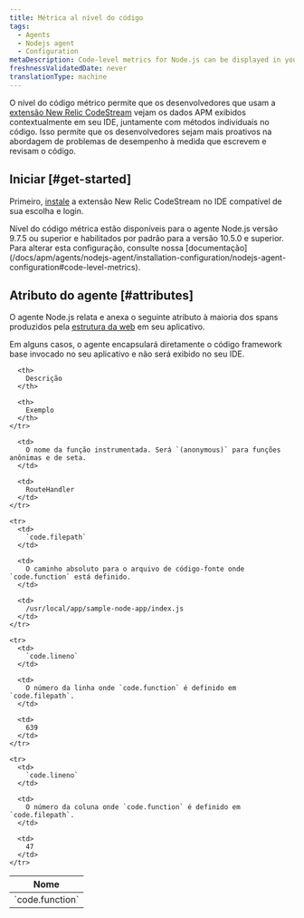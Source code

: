 ```yaml
---
title: Métrica al nível do código
tags:
  - Agents
  - Nodejs agent
  - Configuration
metaDescription: Code-level metrics for Node.js can be displayed in your IDE using the New Relic CodeStream extension.
freshnessValidatedDate: never
translationType: machine
---
```


O nível do código métrico permite que os desenvolvedores que usam a [extensão New Relic CodeStream](/docs/codestream/observability/code-level-metrics) vejam os dados APM exibidos contextualmente em seu IDE, juntamente com métodos individuais no código. Isso permite que os desenvolvedores sejam mais proativos na abordagem de problemas de desempenho à medida que escrevem e revisam o código.

## Iniciar [#get-started]

Primeiro, [instale](/docs/codestream/start-here/install-codestream) a extensão New Relic CodeStream no IDE compatível de sua escolha e login.

<Callout variant="important">
  Nível do código métrica estão disponíveis para o agente Node.js versão 9.7.5 ou superior e habilitados por padrão para a versão 10.5.0 e superior. Para alterar esta configuração, consulte nossa [documentação](/docs/apm/agents/nodejs-agent/installation-configuration/nodejs-agent-configuration#code-level-metrics).
</Callout>

## Atributo do agente [#attributes]

O agente Node.js relata e anexa o seguinte atributo à maioria dos spans produzidos pela [estrutura da web](/docs/apm/agents/nodejs-agent/getting-started/compatibility-requirements-nodejs-agent#support) em seu aplicativo.

<Callout variant="important">
  Em alguns casos, o agente encapsulará diretamente o código framework base invocado no seu aplicativo e não será exibido no seu IDE.
</Callout>

<table>
  <thead>
    <tr>
      <th style={{ width: "300px" }}>
        Nome
      </th>

      <th>
        Descrição
      </th>

      <th>
        Exemplo
      </th>
    </tr>
  </thead>

  <tbody>
    <tr>
      <td>
        `code.function`
      </td>

      <td>
        O nome da função instrumentada. Será `(anonymous)` para funções anônimas e de seta.
      </td>

      <td>
        RouteHandler
      </td>
    </tr>

    <tr>
      <td>
        `code.filepath`
      </td>

      <td>
        O caminho absoluto para o arquivo de código-fonte onde `code.function` está definido.
      </td>

      <td>
        /usr/local/app/sample-node-app/index.js
      </td>
    </tr>

    <tr>
      <td>
        `code.lineno`
      </td>

      <td>
        O número da linha onde `code.function` é definido em `code.filepath`.
      </td>

      <td>
        639
      </td>
    </tr>

    <tr>
      <td>
        `code.lineno`
      </td>

      <td>
        O número da coluna onde `code.function` é definido em `code.filepath`.
      </td>

      <td>
        47
      </td>
    </tr>
  </tbody>
</table>